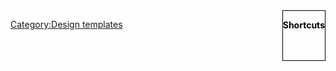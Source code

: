 <div style="float:right;border:1px solid #000;color:#000"><div style="text-align:center">'''Shortcuts'''</div><div style="padding:10px 30px 10px 30px">{{{1}}}</div></div><noinclude>[[Category:Design templates]]</noinclude>